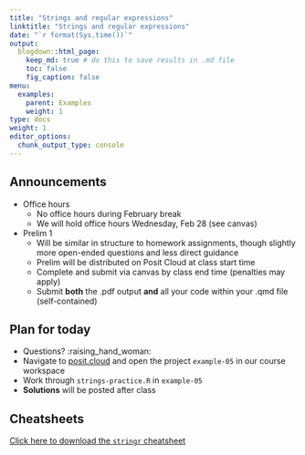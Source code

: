 ```yaml
---
title: "Strings and regular expressions"
linktitle: "Strings and regular expressions"
date: "`r format(Sys.time())`"
output:
  blogdown::html_page:
    keep_md: true # do this to save results in .md file
    toc: false
    fig_caption: false
menu:
  examples:
    parent: Examples
    weight: 1
type: docs
weight: 1
editor_options:
  chunk_output_type: console
---
```


## Announcements
- Office hours
  - No office hours during February break
  - We will hold office hours Wednesday, Feb 28 (see canvas)
- Prelim 1
  - Will be similar in structure to homework assignments, though slightly more open-ended questions and less direct guidance
  - Prelim will be distributed on Posit Cloud at class start time
  - Complete and submit via canvas by class end time (penalties may apply)
  - Submit **both** the .pdf output **and** all your code within your .qmd file (self-contained)


## Plan for today
- Questions? :raising_hand_woman:
- Navigate to [posit.cloud](http://posit.cloud) and open the project `example-05` in our course workspace
- Work through `strings-practice.R` in `example-05`
- **Solutions** will be posted after class


## Cheatsheets

[Click here to download the `stringr` cheatsheet](https://rstudio.github.io/cheatsheets/strings.pdf)
